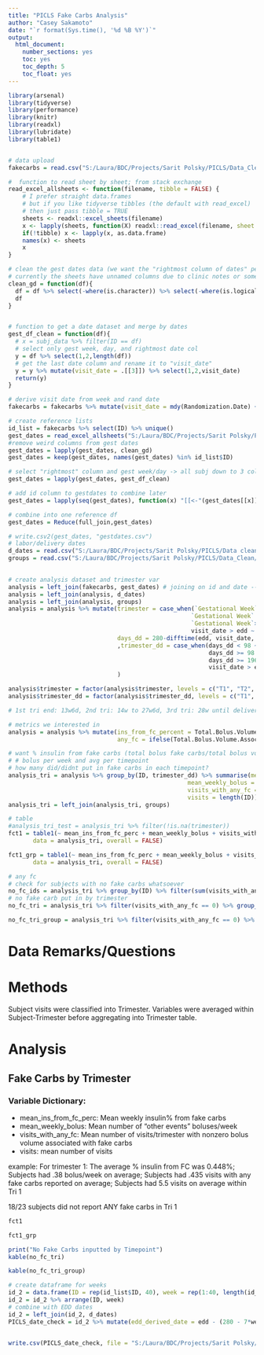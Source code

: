 ---
title: "PICLS Fake Carbs Analysis"
author: "Casey Sakamoto"
date: "`r format(Sys.time(), '%d %B %Y')`"
output:
  html_document:
    number_sections: yes
    toc: yes
    toc_depth: 5
    toc_float: yes
---

```{r setup, include=FALSE}
library(arsenal)
library(tidyverse)
library(performance)
library(knitr)
library(readxl)
library(lubridate)
library(table1)


# data upload
fakecarbs = read.csv("S:/Laura/BDC/Projects/Sarit Polsky/PICLS/Data_Clean/fake_carb_boluses.csv")
```

```{r functions, include = FALSE}
#  function to read sheet by sheet; from stack exchange
read_excel_allsheets <- function(filename, tibble = FALSE) {
    # I prefer straight data.frames
    # but if you like tidyverse tibbles (the default with read_excel)
    # then just pass tibble = TRUE
    sheets <- readxl::excel_sheets(filename)
    x <- lapply(sheets, function(X) readxl::read_excel(filename, sheet = X))
    if(!tibble) x <- lapply(x, as.data.frame)
    names(x) <- sheets
    x
}

# clean the gest dates data (we want the "rightmost column of dates" per sarit)
# currently the sheets have unnamed columns due to clinic notes or some other magic
clean_gd = function(df){
  df = df %>% select(-where(is.character)) %>% select(-where(is.logical))
  df
}


# function to get a date dataset and merge by dates
gest_df_clean = function(df){
  # x = subj_data %>% filter(ID == df)
  # select only gest week, day, and rightmost date col
  y = df %>% select(1,2,length(df))
  # get the last date column and rename it to "visit_date"
  y = y %>% mutate(visit_date = .[[3]]) %>% select(1,2,visit_date)
  return(y)
}


```

```{r data clean, include = FALSE}
# derive visit date from week and rand date
fakecarbs = fakecarbs %>% mutate(visit_date = mdy(Randomization.Date) + (7*Week.Num.))

# create reference lists
id_list = fakecarbs %>% select(ID) %>% unique() 
gest_dates = read_excel_allsheets("S:/Laura/BDC/Projects/Sarit Polsky/PICLS/Data_Raw/CURRENT_Gestational Age Calculator_v6 .xlsx")
#remove weird columns from gest dates
gest_dates = lapply(gest_dates, clean_gd)
gest_dates = keep(gest_dates, names(gest_dates) %in% id_list$ID)

# select "rightmost" column and gest week/day -> all subj down to 3 col
gest_dates = lapply(gest_dates, gest_df_clean)

# add id column to gestdates to combine later
gest_dates = lapply(seq(gest_dates), function(x) "[[<-"(gest_dates[[x]], paste0("ID"), value = names(gest_dates)[x]))

# combine into one reference df
gest_dates = Reduce(full_join,gest_dates)

# write.csv2(gest_dates, "gestdates.csv")
# labor/delivery dates
d_dates = read.csv("S:/Laura/BDC/Projects/Sarit Polsky/PICLS/Data cleaning/CGM Data Check.csv") %>% mutate(ID = pid, edd = mdy(EDD_Final)) %>% select(ID, edd)
groups = read.csv("S:/Laura/BDC/Projects/Sarit Polsky/PICLS/Data_Clean/PICLSStudyHCLVsSAPTI-RandomizedPatients_DATA_2022-11-14_1616.csv") %>% mutate(ID = pid,
                                                                                                                                                     group = ifelse(randomization_group == 1, "HCL", "SAPT")) %>% select(ID, group)

# create analysis dataset and trimester var
analysis = left_join(fakecarbs, gest_dates) # joining on id and date -- perfectomundo
analysis = left_join(analysis, d_dates)
analysis = left_join(analysis, groups)
analysis = analysis %>% mutate(trimester = case_when(`Gestational Week` < 14 ~ "T1",
                                                    `Gestational Week` < 28 & `Gestational Week` >= 14 ~ "T2",
                                                    `Gestational Week`>= 28 & visit_date < edd ~ "T3",
                                                    visit_date > edd ~ "PP"),
                               days_dd = 280-difftime(edd, visit_date, units = "days")
                               ,trimester_dd = case_when(days_dd < 98 ~ "T1",
                                                         days_dd >= 98 & days_dd < 196 ~ "T2",
                                                         days_dd >= 196 & visit_date < edd ~ "T3",
                                                         visit_date > edd ~ "PP")
                               )

analysis$trimester = factor(analysis$trimester, levels = c("T1", "T2", "T3", "PP"))
analysis$trimester_dd = factor(analysis$trimester_dd, levels = c("T1", "T2", "T3", "PP"))

# 1st tri end: 13w6d, 2nd tri: 14w to 27w6d, 3rd tri: 28w until delivery

# metrics we interested in
analysis = analysis %>% mutate(ins_from_fc_percent = Total.Bolus.Volume.Associated.With.Fake.Carbs/Total.Bolus.Volume*100,
                               any_fc = ifelse(Total.Bolus.Volume.Associated.With.Fake.Carbs > 0, 1, 0))

# want % insulin from fake carbs (total bolus fake carbs/total bolus vol), avg per timepoint (trimesters)
# # bolus per week and avg per timepoint
# how many did/didnt put in fake carbs in each timepoint?
analysis_tri = analysis %>% group_by(ID, trimester_dd) %>% summarise(mean_ins_from_fc_perc = mean(ins_from_fc_percent),
                                                   mean_weekly_bolus = mean(Number.of..Other..Events.With.Bolus),
                                                   visits_with_any_fc = sum(any_fc),
                                                   visits = length(ID)) %>% ungroup
analysis_tri = left_join(analysis_tri, groups)
```


```{r analysis, include = FALSE}
# table
#analysis_tri_test = analysis_tri %>% filter(!is.na(trimester))
fct1 = table1(~ mean_ins_from_fc_perc + mean_weekly_bolus + visits_with_any_fc + visits | trimester_dd, 
       data = analysis_tri, overall = FALSE)

fct1_grp = table1(~ mean_ins_from_fc_perc + mean_weekly_bolus + visits_with_any_fc + visits | trimester_dd*group, 
       data = analysis_tri, overall = FALSE)

# any fc
# check for subjects with no fake carbs whatsoever
no_fc_ids = analysis_tri %>% group_by(ID) %>% filter(sum(visits_with_any_fc) == 0) %>% summarise(ID, trimester_dd) %>% unique()
# no fake carb put in by trimester
no_fc_tri = analysis_tri %>% filter(visits_with_any_fc == 0) %>% group_by(trimester_dd) %>% summarise(no_inputted_fake_carbs=n())

no_fc_tri_group = analysis_tri %>% filter(visits_with_any_fc == 0) %>% group_by(trimester_dd,group) %>% summarise(no_inputted_fake_carbs=n())

```
# Data Remarks/Questions

# Methods
Subject visits were classified into Trimester. Variables were averaged within Subject-Trimester before aggregating into Trimester table.

# Analysis
## Fake Carbs by Trimester

### Variable Dictionary:
- mean_ins_from_fc_perc: Mean weekly insulin% from fake carbs
- mean_weekly_bolus: Mean number of "other events" boluses/week
- visits_with_any_fc: Mean number of visits/trimester with nonzero bolus volume associated with fake carbs
- visits: mean number of visits 

example: For trimester 1:
The average % insulin from FC was 0.448%;
Subjects had .38 bolus/week on average;
Subjects had .435 visits with any fake carbs reported on average;
Subjects had 5.5 visits on average within Tri 1

18/23 subjects did not report ANY fake carbs in Tri 1

```{r table1, echo=FALSE}
fct1

fct1_grp
```


```{r did/nt fake carbs, echo = F}
print("No Fake Carbs inputted by Timepoint")
kable(no_fc_tri)

kable(no_fc_tri_group)
```

```{r output dates, eval = FALSE, echo = FALSE}
# create dataframe for weeks
id_2 = data.frame(ID = rep(id_list$ID, 40), week = rep(1:40, length(id_list$ID)))
id_2 = id_2 %>% arrange(ID, week)
# combine with EDD dates
id_2 = left_join(id_2, d_dates)
PICLS_date_check = id_2 %>% mutate(edd_derived_date = edd - (280 - 7*week)) %>% select(ID, edd, week, edd_derived_date)


write.csv(PICLS_date_check, file = "S:/Laura/BDC/Projects/Sarit Polsky/PICLS/Data_Raw/picls_date_check.csv")
```